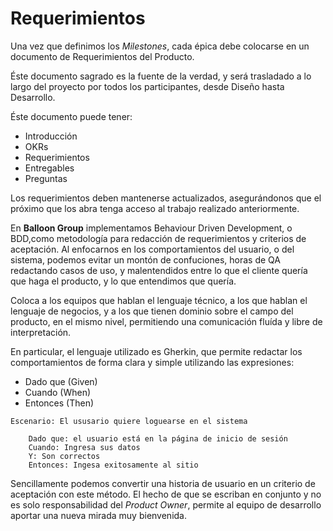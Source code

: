 # Requerimientos

Una vez que definimos los *Milestones*, cada épica debe colocarse en un documento de Requerimientos del Producto.

Éste documento sagrado es la fuente de la verdad, y será trasladado a lo largo del proyecto por todos los participantes, desde Diseño hasta Desarrollo.

Éste documento puede tener:

- Introducción
- OKRs
- Requerimientos
- Entregables
- Preguntas

Los requerimientos deben mantenerse actualizados, asegurándonos que el próximo que los abra tenga acceso al trabajo realizado anteriormente.

En **Balloon Group** implementamos Behaviour Driven Development, o BDD,como metodología para redacción de requerimientos y criterios de aceptación. Al enfocarnos en los comportamientos del usuario, o del sistema, podemos evitar un montón de confuciones, 
horas de QA redactando casos de uso, y malentendidos entre lo que el cliente quería que haga el producto, y lo que entendimos que quería.

Coloca a los equipos que hablan el lenguaje técnico, a los que hablan el lenguaje de negocios, y a los que tienen dominio sobre el campo del producto, en el mismo nivel, permitiendo una comunicación fluída y libre de interpretación.

En particular, el lenguaje utilizado es Gherkin, que permite redactar los comportamientos de forma clara y simple utilizando las expresiones:

- Dado que (Given)
- Cuando (When)
- Entonces (Then)

```
Escenario: El ususario quiere loguearse en el sistema

    Dado que: el usuario está en la página de inicio de sesión
    Cuando: Ingresa sus datos
    Y: Son correctos
    Entonces: Ingesa exitosamente al sitio
```
Sencillamente podemos convertir una historia de usuario en un criterio de aceptación con este método. El hecho de que se escriban en conjunto y no es solo responsabilidad del *Product Owner*, permite al equipo de desarrollo aportar una nueva mirada muy bienvenida.
